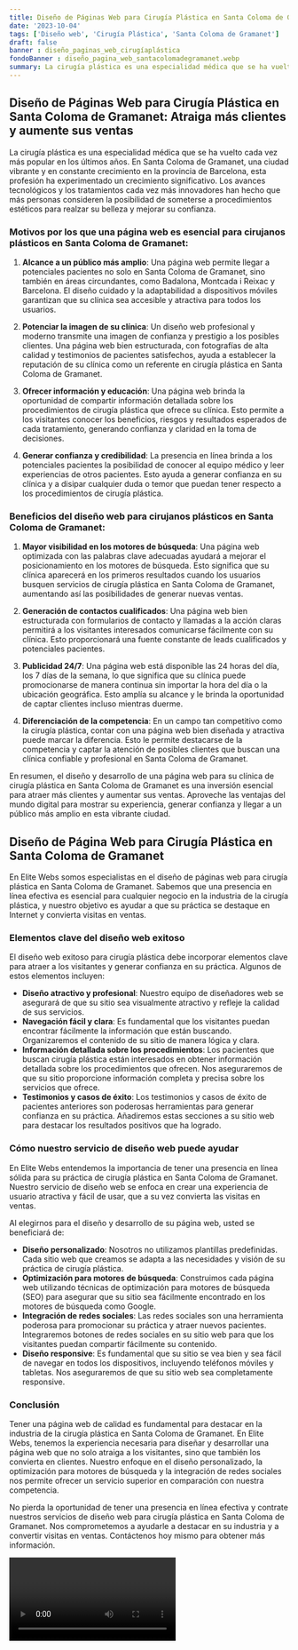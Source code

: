```yaml
---
title: Diseño de Páginas Web para Cirugía Plástica en Santa Coloma de Gramanet
date: '2023-10-04'
tags: ['Diseño web', 'Cirugía Plástica', 'Santa Coloma de Gramanet']
draft: false
banner : diseño_paginas_web_cirugíaplástica
fondoBanner : diseño_pagina_web_santacolomadegramanet.webp
summary: La cirugía plástica es una especialidad médica que se ha vuelto cada vez más popular en los últimos años. En Santa Coloma de Gramanet, una ciudad vibrante y en constante crecimiento en la provincia de Barcelona, esta profesión ha experimentado un crecimiento significativo. Los avances tecnológicos y los tratamientos cada vez más innovadores han hecho que más personas consideren la posibilidad de someterse a procedimientos estéticos para realzar su belleza y mejorar su confianza.
---
```


## Diseño de Páginas Web para Cirugía Plástica en Santa Coloma de Gramanet: Atraiga más clientes y aumente sus ventas

La cirugía plástica es una especialidad médica que se ha vuelto cada vez más popular en los últimos años. En Santa Coloma de Gramanet, una ciudad vibrante y en constante crecimiento en la provincia de Barcelona, esta profesión ha experimentado un crecimiento significativo. Los avances tecnológicos y los tratamientos cada vez más innovadores han hecho que más personas consideren la posibilidad de someterse a procedimientos estéticos para realzar su belleza y mejorar su confianza.

### Motivos por los que una página web es esencial para cirujanos plásticos en Santa Coloma de Gramanet:

1. **Alcance a un público más amplio**: Una página web permite llegar a potenciales pacientes no solo en Santa Coloma de Gramanet, sino también en áreas circundantes, como Badalona, Montcada i Reixac y Barcelona. El diseño cuidado y la adaptabilidad a dispositivos móviles garantizan que su clínica sea accesible y atractiva para todos los usuarios.

2. **Potenciar la imagen de su clínica**: Un diseño web profesional y moderno transmite una imagen de confianza y prestigio a los posibles clientes. Una página web bien estructurada, con fotografías de alta calidad y testimonios de pacientes satisfechos, ayuda a establecer la reputación de su clínica como un referente en cirugía plástica en Santa Coloma de Gramanet.

3. **Ofrecer información y educación**: Una página web brinda la oportunidad de compartir información detallada sobre los procedimientos de cirugía plástica que ofrece su clínica. Esto permite a los visitantes conocer los beneficios, riesgos y resultados esperados de cada tratamiento, generando confianza y claridad en la toma de decisiones.

4. **Generar confianza y credibilidad**: La presencia en línea brinda a los potenciales pacientes la posibilidad de conocer al equipo médico y leer experiencias de otros pacientes. Esto ayuda a generar confianza en su clínica y a disipar cualquier duda o temor que puedan tener respecto a los procedimientos de cirugía plástica.

### Beneficios del diseño web para cirujanos plásticos en Santa Coloma de Gramanet:

1. **Mayor visibilidad en los motores de búsqueda**: Una página web optimizada con las palabras clave adecuadas ayudará a mejorar el posicionamiento en los motores de búsqueda. Esto significa que su clínica aparecerá en los primeros resultados cuando los usuarios busquen servicios de cirugía plástica en Santa Coloma de Gramanet, aumentando así las posibilidades de generar nuevas ventas.

2. **Generación de contactos cualificados**: Una página web bien estructurada con formularios de contacto y llamadas a la acción claras permitirá a los visitantes interesados comunicarse fácilmente con su clínica. Esto proporcionará una fuente constante de leads cualificados y potenciales pacientes.

3. **Publicidad 24/7**: Una página web está disponible las 24 horas del día, los 7 días de la semana, lo que significa que su clínica puede promocionarse de manera continua sin importar la hora del día o la ubicación geográfica. Esto amplía su alcance y le brinda la oportunidad de captar clientes incluso mientras duerme.

4. **Diferenciación de la competencia**: En un campo tan competitivo como la cirugía plástica, contar con una página web bien diseñada y atractiva puede marcar la diferencia. Esto le permite destacarse de la competencia y captar la atención de posibles clientes que buscan una clínica confiable y profesional en Santa Coloma de Gramanet.

En resumen, el diseño y desarrollo de una página web para su clínica de cirugía plástica en Santa Coloma de Gramanet es una inversión esencial para atraer más clientes y aumentar sus ventas. Aproveche las ventajas del mundo digital para mostrar su experiencia, generar confianza y llegar a un público más amplio en esta vibrante ciudad.

<GifSeo />

<Cta />

## Diseño de Página Web para Cirugía Plástica en Santa Coloma de Gramanet

En Elite Webs somos especialistas en el diseño de páginas web para cirugía plástica en Santa Coloma de Gramanet. Sabemos que una presencia en línea efectiva es esencial para cualquier negocio en la industria de la cirugía plástica, y nuestro objetivo es ayudar a que su práctica se destaque en Internet y convierta visitas en ventas.

### Elementos clave del diseño web exitoso

El diseño web exitoso para cirugía plástica debe incorporar elementos clave para atraer a los visitantes y generar confianza en su práctica. Algunos de estos elementos incluyen:

- **Diseño atractivo y profesional**: Nuestro equipo de diseñadores web se asegurará de que su sitio sea visualmente atractivo y refleje la calidad de sus servicios.
- **Navegación fácil y clara**: Es fundamental que los visitantes puedan encontrar fácilmente la información que están buscando. Organizaremos el contenido de su sitio de manera lógica y clara.
- **Información detallada sobre los procedimientos**: Los pacientes que buscan cirugía plástica están interesados en obtener información detallada sobre los procedimientos que ofrecen. Nos aseguraremos de que su sitio proporcione información completa y precisa sobre los servicios que ofrece.
- **Testimonios y casos de éxito**: Los testimonios y casos de éxito de pacientes anteriores son poderosas herramientas para generar confianza en su práctica. Añadiremos estas secciones a su sitio web para destacar los resultados positivos que ha logrado.

### Cómo nuestro servicio de diseño web puede ayudar

En Elite Webs entendemos la importancia de tener una presencia en línea sólida para su práctica de cirugía plástica en Santa Coloma de Gramanet. Nuestro servicio de diseño web se enfoca en crear una experiencia de usuario atractiva y fácil de usar, que a su vez convierta las visitas en ventas.

Al elegirnos para el diseño y desarrollo de su página web, usted se beneficiará de:

- **Diseño personalizado**: Nosotros no utilizamos plantillas predefinidas. Cada sitio web que creamos se adapta a las necesidades y visión de su práctica de cirugía plástica.
- **Optimización para motores de búsqueda**: Construimos cada página web utilizando técnicas de optimización para motores de búsqueda (SEO) para asegurar que su sitio sea fácilmente encontrado en los motores de búsqueda como Google.
- **Integración de redes sociales**: Las redes sociales son una herramienta poderosa para promocionar su práctica y atraer nuevos pacientes. Integraremos botones de redes sociales en su sitio web para que los visitantes puedan compartir fácilmente su contenido.
- **Diseño responsive**: Es fundamental que su sitio se vea bien y sea fácil de navegar en todos los dispositivos, incluyendo teléfonos móviles y tabletas. Nos aseguraremos de que su sitio web sea completamente responsive.

### Conclusión

Tener una página web de calidad es fundamental para destacar en la industria de la cirugía plástica en Santa Coloma de Gramanet. En Elite Webs, tenemos la experiencia necesaria para diseñar y desarrollar una página web que no solo atraiga a los visitantes, sino que también los convierta en clientes. Nuestro enfoque en el diseño personalizado, la optimización para motores de búsqueda y la integración de redes sociales nos permite ofrecer un servicio superior en comparación con nuestra competencia.

No pierda la oportunidad de tener una presencia en línea efectiva y contrate nuestros servicios de diseño web para cirugía plástica en Santa Coloma de Gramanet. Nos comprometemos a ayudarle a destacar en su industria y a convertir visitas en ventas. Contáctenos hoy mismo para obtener más información.

<Video />

<CtaBot job='Cirugía Plástica' city='Santa Coloma de Gramanet'/>

<Gmaps query='Santa Coloma de Gramanet+españa+maps' />